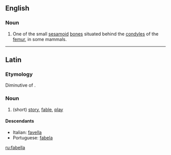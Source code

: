 ==English==

===Noun===
{{en-noun|fabellae}}

# {{context|anatomy|lang=en}} One of the small [[sesamoid]] [[bone]]s situated behind the [[condyles]] of the [[femur]], in some mammals.

----

==Latin==

===Etymology===
Diminutive of {{term|fabula|lang=la}}.

===Noun===
{{head|la|noun}}

# (short) [[story]], [[fable]], [[play]]

====Descendants====
* Italian: [[favella]]
* Portuguese: [[fabela]]

[[ru:fabella]]